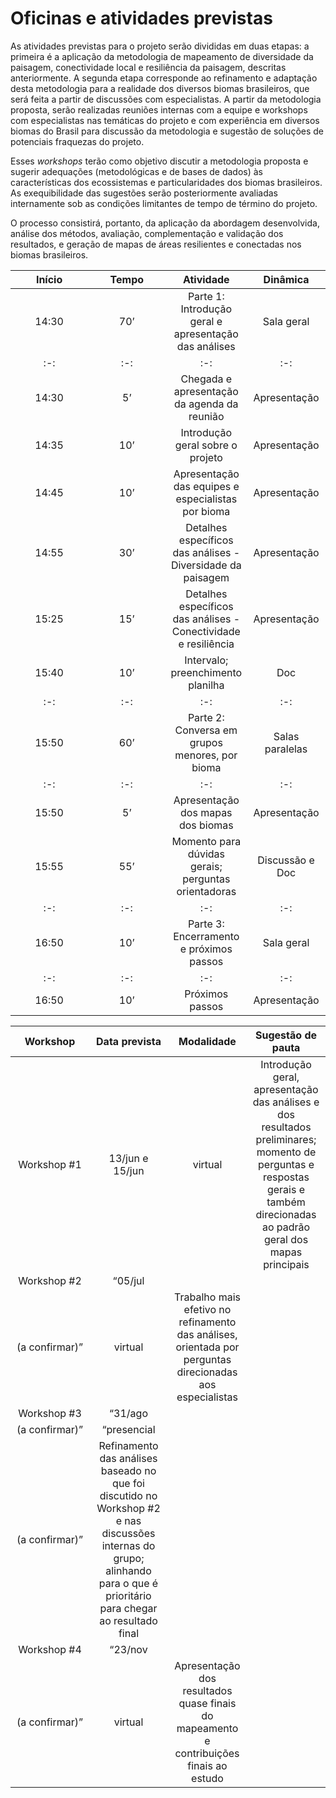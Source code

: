 # Oficinas e atividades previstas

As atividades previstas para o projeto serão divididas em duas etapas: a primeira é a aplicação da metodologia de mapeamento de diversidade da paisagem, conectividade local e resiliência da paisagem, descritas anteriormente. A segunda etapa corresponde ao refinamento e adaptação desta metodologia para a realidade dos diversos biomas brasileiros, que será feita a partir de discussões com especialistas.
A partir da metodologia proposta, serão realizadas reuniões internas com a equipe e workshops com especialistas nas temáticas do projeto e com experiência em diversos biomas do Brasil para discussão da metodologia e sugestão de soluções de potenciais fraquezas do projeto. 

Esses _workshops_ terão como objetivo discutir a metodologia proposta e sugerir adequações (metodológicas e de bases de dados) às características dos ecossistemas e particularidades dos biomas brasileiros. As exequibilidade das sugestões serão posteriormente avaliadas internamente sob as condições limitantes de tempo de término do projeto.  

O processo consistirá, portanto, da aplicação da abordagem desenvolvida, análise dos métodos, avaliação, complementação e validação dos resultados, e geração de mapas de áreas resilientes e conectadas nos biomas brasileiros.

| Início  | Tempo	| Atividade	| Dinâmica |
|:-:|:-:|:-:|:-:|
|14:30|70'|Parte 1: Introdução geral e apresentação das análises|Sala geral|
|:-:|:-:|:-:|:-:|
|14:30|5'|Chegada e apresentação da agenda da reunião|Apresentação|
|14:35|10'|Introdução geral sobre o projeto|Apresentação|
|14:45|10'|Apresentação das equipes e especialistas por bioma|Apresentação|
|14:55|30'|Detalhes específicos das análises - Diversidade da paisagem|Apresentação|
|15:25|15'|Detalhes específicos das análises - Conectividade e resiliência|Apresentação|
|15:40|10'|Intervalo; preenchimento planilha|Doc|
|:-:|:-:|:-:|:-:|
|15:50|60'|Parte 2: Conversa em grupos menores, por bioma|Salas paralelas|
|:-:|:-:|:-:|:-:|
|15:50|5'|Apresentação dos mapas dos biomas|Apresentação|
|15:55|55'|Momento para dúvidas gerais; perguntas orientadoras|Discussão e Doc|
|:-:|:-:|:-:|:-:|
|16:50|10'|Parte 3: Encerramento e próximos passos|Sala geral|
|:-:|:-:|:-:|:-:|
|16:50|10'|Próximos passos|Apresentação|

| Workshop  | Data prevista | Modalidade  | Sugestão de pauta |
|:-:|:-:|:-:|:-:|
|Workshop #1|13/jun e 15/jun|virtual|Introdução geral, apresentação das análises e dos resultados preliminares; momento de perguntas e respostas gerais e também direcionadas ao padrão geral dos mapas principais|
|Workshop #2|"05/jul
(a confirmar)"|virtual|Trabalho mais efetivo no refinamento das análises, orientada por perguntas direcionadas aos especialistas|
|Workshop #3|"31/ago
(a confirmar)"|"presencial
(a confirmar)"|Refinamento das análises baseado no que foi discutido no Workshop #2 e nas discussões internas do grupo; alinhando para o que é prioritário para chegar ao resultado final|
|Workshop #4|"23/nov
(a confirmar)"|virtual|Apresentação dos resultados quase finais do mapeamento e contribuições finais ao estudo|
